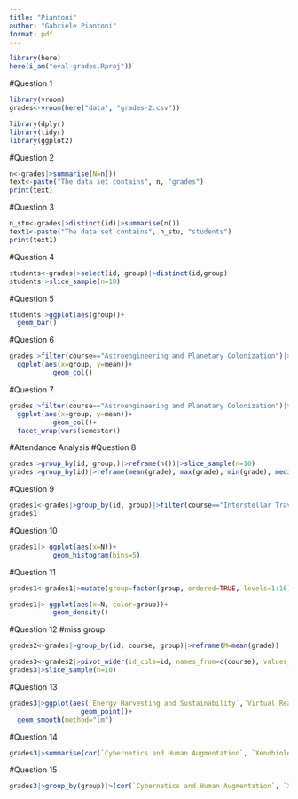 ```yaml
---
title: "Piantoni"
author: "Gabriele Piantoni"
format: pdf
---
```


```r
library(here)
here(i_am("eval-grades.Rproj"))
```

#Question 1
```r
library(vroom)
grades<-vroom(here("data", "grades-2.csv"))
```
```r
library(dplyr)
library(tidyr)
library(ggplot2)
```

#Question 2
```r
n<-grades|>summarise(N=n())
text<-paste("The data set contains", n, "grades")
print(text)
```
#Question 3
```r
n_stu<-grades|>distinct(id)|>summarise(n())
text1<-paste("The data set contains", n_stu, "students")
print(text1)
```
#Question 4
```r
students<-grades|>select(id, group)|>distinct(id,group)
students|>slice_sample(n=10)
```
#Question 5

```r
students|>ggplot(aes(group))+
  geom_bar()
```
#Question 6
```r
grades|>filter(course=="Astroengineering and Planetary Colonization")|>group_by(group)|>mutate("mean"=mean(grade))|>
  ggplot(aes(x=group, y=mean))+
           geom_col()
```
#Question 7
```r
grades|>filter(course=="Astroengineering and Planetary Colonization")|>group_by(group)|>mutate("mean"=mean(grade))|>
  ggplot(aes(x=group, y=mean))+
           geom_col()+
  facet_wrap(vars(semester))
```
#Attendance Analysis
#Question 8
```r
grades|>group_by(id, group,)|>reframe(n())|>slice_sample(n=10)
grades|>group_by(id)|>reframe(mean(grade), max(grade), min(grade), median(grade))
```
#Question 9
```r
grades1<-grades|>group_by(id, group)|>filter(course=="Interstellar Travel and Navigation")|>reframe(N=n())
grades1
```
#Question 10
```r
grades1|> ggplot(aes(x=N))+
           geom_histogram(bins=5)
```
#Question 11
```r
grades1<-grades1|>mutate(group=factor(group, ordered=TRUE, levels=1:16))
```

```r
grades1|> ggplot(aes(x=N, color=group))+
           geom_density()
```
#Question 12
#miss group
```r
grades2<-grades|>group_by(id, course, group)|>reframe(M=mean(grade))
```

```r
grades3<-grades2|>pivot_wider(id_cols=id, names_from=c(course), values_from=M)
grades3|>slice_sample(n=10)
```
#Question 13
```r
grades3|>ggplot(aes(`Energy Harvesting and Sustainability`,`Virtual Reality and Simulated Environments`))+
                  geom_point()+
  geom_smooth(method="lm")
```
#Question 14
```r
grades3|>summarise(cor(`Cybernetics and Human Augmentation`, `Xenobiology and Extraterrestrial Life`))
```
#Question 15
```r
grades3|>group_by(group)|>(cor(`Cybernetics and Human Augmentation`, `Xenobiology and Extraterrestrial Life`))
```

